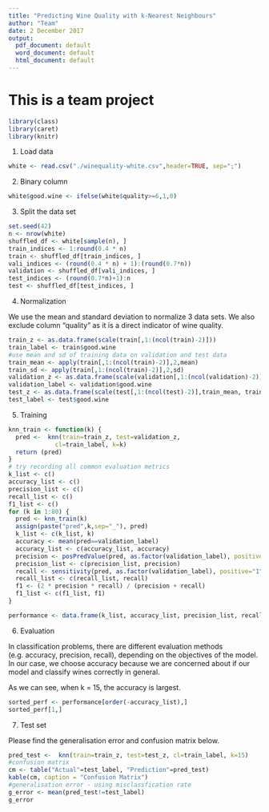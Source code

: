 ```yaml
---
title: "Predicting Wine Quality with k-Nearest Neighbours"
author: "Team"
date: 2 December 2017
output:
  pdf_document: default
  word_document: default
  html_document: default
---
```

# This is a team project

```r
library(class)
library(caret)
library(knitr)
```

1. Load data
```r
white <- read.csv("./winequality-white.csv",header=TRUE, sep=";")
```

2. Binary column
```r
white$good.wine <- ifelse(white$quality>=6,1,0)
```

3. Split the data set
```r
set.seed(42)
n <- nrow(white)
shuffled_df <- white[sample(n), ]
train_indices <- 1:round(0.4 * n)
train <- shuffled_df[train_indices, ]
vali_indices <- (round(0.4 * n) + 1):(round(0.7*n))
validation <- shuffled_df[vali_indices, ]
test_indices <- (round(0.7*n)+1):n
test <- shuffled_df[test_indices, ]
```

4. Normalization

We use the mean and standard deviation to normalize 3 data sets. We also exclude column "quality" as it is a direct indicator of wine quality. 

```r
train_z <- as.data.frame(scale(train[,1:(ncol(train)-2)]))
train_label <- train$good.wine
#use mean and sd of training data on validation and test data
train_mean <- apply(train[,1:(ncol(train)-2)],2,mean)
train_sd <- apply(train[,1:(ncol(train)-2)],2,sd)
validation_z <- as.data.frame(scale(validation[,1:(ncol(validation)-2)],train_mean, train_sd))
validation_label <- validation$good.wine
test_z <- as.data.frame(scale(test[,1:(ncol(test)-2)],train_mean, train_sd))
test_label <- test$good.wine
```

5. Training
```r
knn_train <- function(k) {
  pred <-  knn(train=train_z, test=validation_z, 
             cl=train_label, k=k)
  return (pred)
}
# try recording all common evaluation metrics
k_list <- c()
accuracy_list <- c()
precision_list <- c()
recall_list <- c()
f1_list <- c()
for (k in 1:80) {
  pred <- knn_train(k)
  assign(paste("pred",k,sep="_"), pred)
  k_list <- c(k_list, k)
  accuracy <- mean(pred==validation_label)
  accuracy_list <- c(accuracy_list, accuracy)
  precision <- posPredValue(pred, as.factor(validation_label), positive = "1")
  precision_list <- c(precision_list, precision)
  recall <- sensitivity(pred, as.factor(validation_label), positive="1")
  recall_list <- c(recall_list, recall)
  f1 <- (2 * precision * recall) / (precision + recall)
  f1_list <- c(f1_list, f1)
}

performance <- data.frame(k_list, accuracy_list, precision_list, recall_list, f1_list)
```

6. Evaluation

In classification problems, there are different evaluation methods (e.g. accuracy, precision, recall), depending on the objectives of the model. In our case, we choose accuracy because we are concerned about if our model and classify wines correctly in general.

As we can see, when k = 15, the accuracy is largest. 

```r
sorted_perf <- performance[order(-accuracy_list),]
sorted_perf[1,]
```

7. Test set

Please find the generalisation error and confusion matrix below. 
```r
pred_test <-  knn(train=train_z, test=test_z, cl=train_label, k=15)
#confusion matrix
cm <- table("Actual"=test_label, "Prediction"=pred_test)
kable(cm, caption = "Confusion Matrix")
#generalisation error - using misclassfication rate
g_error <- mean(pred_test!=test_label)
g_error
```


